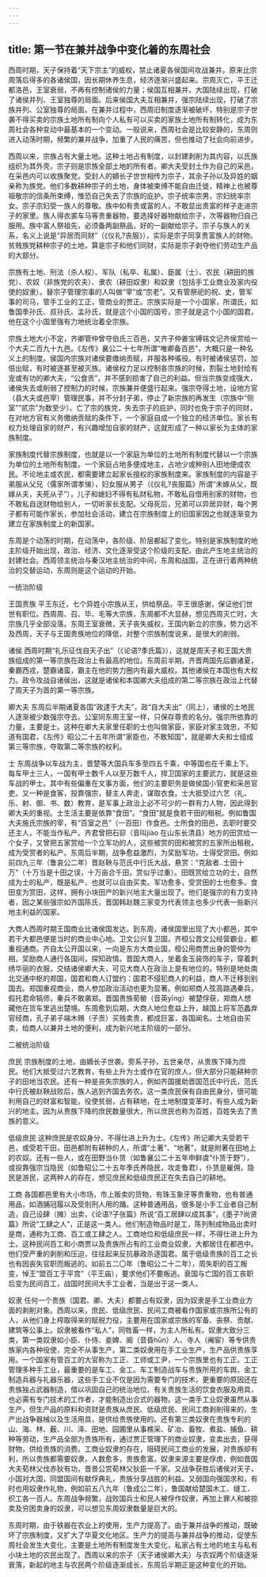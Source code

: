 ```yaml
---
---
---
```

title: 第一节在兼并战争中变化着的东周社会
---



西周时期，天子保持着“天下宗主”的威权，禁止诸夏各侯国间攻战兼并。原来比宗周落后得多的各诸侯国，因长期休养生息，经济逐渐兴盛起来。宗周灭亡，平王迁都洛邑，王室衰弱，不再有控制诸侯的力量；侯国互相兼并，大国陆续出现，打破了诸侯并列、王室独尊的局面。后来侯国大夫互相兼并，强宗陆续出现，打破了宗族并列、公室独尊的局面。在兼并过程中，西周旧制度逐渐被破坏，特别是宗子世袭不得买卖的宗族土地所有制向个人私有可以买卖的家族土地所有制转化，成为东周社会各种变动中最基本的一个变动。一般说来，西周社会是比较安静的，东周则进入动荡时期，频繁的兼并战争，加重了人民的痛苦，但也推动了社会向前进步。

西周以来，宗族占有大量土地。这种土地占有制度，以封建剥削为其内容，以氏族组织为其外壳，宗子则是宗族全部土地的所有者。卿大夫受封土作为自己的采邑，在采邑内可以收族聚党。受封人的嫡长子世世相传为宗子，其余子孙以及异姓的姻亲称为族党。他们多数耕种宗子的土地，身体被束缚不能自由迁徙，精神上也被尊祖敬宗的信条所束缚，惟恐自己失去了宗族的庇护。宗子统率宗男，宗妇统率宗女。宗子宗妇受一族人的尊敬。族中如有贵或富的人，不敢显出贵富的样子走进宗子的家里。族人得衣裘车马等贵重器物，要选择好器物献给宗子，次等器物归自己服用。族中富人祭祖先，必须备两副祭品，好的一副献给宗子。宗子与族人的关系，名义上说是“异居而同财”（《仪礼?丧服》），实际是宗子同享贵富族人的财物。贫贱族党耕种宗子的土地，算是宗子和他们同财，实际是宗子剥夺他们劳动生产品的大部分。

宗族有土地、刑法（杀人权）、军队（私卒、私属）、臣属（士）、农民（耕田的族党）、农奴（非族党的农夫）、隶农（耕田奴隶）和奴隶（包括手工业商业及家内役使的奴隶）。替宗子管理宗事的人叫做“宰”或“宗老”。又有管祭祀的祝、史，管军事的司马，管手工业的工正，管商业的贾正。宗族实际是一个小国家，所谓氏，如鲁国季孙氏、叔孙氏、孟孙氏，就是这个小国的国号，宗子就是这个小国的国君，他在这个小国里强有力地统治着全宗族。

宗族土地大小不定，齐卿管仲曾夺伯氏三百邑，又齐子仲姜宝镈铭文记齐侯赏给一个大夫二百九十九邑。《左传》襄公二十七年所谓“唯卿备百邑”，大概只是一种名义上的制度。侯国内宗族对诸侯要缴纳贡赋，并服各种徭役。有时被诸侯惩罚，加倍出赋，有时被逐甚至被灭族。诸侯权力足以控制各宗族的时候，割裂土地封给有宠或有功的卿大夫，“公食贡”，并不感到损害了自己的利益。但当宗族变成强大，诸侯失去或削弱了控制力的时候，宗族兼并便盛行起来。强宗夺得土地，设地方官（县大夫或邑宰）管理民事，并不分封子弟，停止了新宗族的再发生（宗族中“侧室”“贰宗”为数至少）。亡了宗的族党，失去宗子的庇护，同时也免于宗子的同财，在对地方官有义务缴纳贡赋的条件下，一个家庭自成一个独立的经济单位。家长有权力处理自家的财产，有兴趣增加自家的财产，这就形成了一种以家长为主体的家族制度。

家族制度代替宗族制度，也就是以一个家庭为单位的土地所有制度代替以一个宗族为单位的土地所有制度。一个家庭占地多便成地主，占地少或种别人田地便成农民。不论地主或农民，都需要建立起家长擅权的家族制度来。家族制度的内容是子弟服从父兄（儒家所谓孝悌），妇女服从男子（《仪礼?丧服篇》所谓“未嫁从父，既嫁从夫，夫死从子”），儿子和媳妇不得有私财私物，不敢私自借用别家的财物，也不敢私自送财物给别人，一切听家长支配。父母死后，兄弟可以异居异财，每个男子都有可能作家长，参加社会活动，建立在宗族制度上的旧国家因之也就逐渐变为建立在家族制度上的新国家。

东周是个动荡的时期，在动荡中，各阶级、阶层都起了变化。特别是家族制度的地主阶级开始出现，政治、经济、文化逐渐受这个阶级的支配，由此产生地主统治的封建社会。西周领主统治与秦汉地主统治的中间，东周和战国，正在进行着两种统治的交替运动，东周则是这个运动的开始。

一统治阶级

王国贵族 平王东迁，七个异姓小宗族从王，供给祭品，平王很感谢，保证他们世世有职位。西周周、召、毕、毛等大宗族，东周都不大显赫，想见西周灭亡时，大宗族几乎全部没落。东周王室衰微，天子丧失威权，王国内新立的宗族，势力远不及西周，天子与王国贵族地位的降低，对整个宗族制度说来，是很大的削弱。

诸侯 西周时期“礼乐征伐自天子出”（《论语?季氏篇》），这就是周天子和王国大贵族组成的第一等宗族在政治上有最高的地位。东周前半期，齐晋两国先后霸诸夏，秦霸西戎，楚霸诸蛮，霸主在他的势力圈内有最大威权。其他诸侯在本国也有大权力。政令攻战自诸侯出，这就是诸侯和本国卿大夫组成的第二等宗族在政治上代替了周天子为首的第一等宗族。

卿大夫 东周后半期诸夏各国“政逮于大夫”，政“自大夫出”（同上），诸侯的土地民人逐渐被少数强宗夺去。公室同东周王室一样，只保存尊贵的名分。强宗所依靠的力量，主要是士。这种在卿大夫家里任职的士也叫做家臣，家臣对家主效忠，不知道有国君，《左传》昭公二十五年所谓“家臣也，不敢知国”，就是卿大夫和士组成第三等宗族，夺取第二等宗族的权利。

士 东周战争以车战为主，晋楚等大国兵车多至四五千乘，中等国也在千乘上下。每车甲士三人，一国有甲士数千人以至万数千人，捍卫国家的主要武力，就是这些车战的甲士。其中有些偏重在文事方面，他们的主要职务是做侯国小官吏和采邑官吏。又一种是食客，投靠强宗，替主人奔走，谋取衣食。士大抵受过六艺（礼、乐、射、御、书、数）教育，是军事上政治上必不可少的一群有力人物，因此得到卿大夫的重视。士生活主要是依靠“食田”。“食田”就是食若干田的租税。例如鲁国大夫施氏宗族的宰，有“百室之邑”（一百田）作食邑。士所食的田邑，去职时要交还主人，不能当作私产。齐君曾把石窌（音叫jiào 在山东长清县）地方的田赏给一个女子，又曾把五家赏给一个立军功的人，这些被赏的田和被赏的五家所出租税，成为受赏者的私产。东周后半期，战争愈益激烈，为奖励军功，士得受赏田。例如前四九三年（鲁哀公二年）晋赵鞅与范氏中行氏大战，悬赏：“克敌者..士田十万”（十万当是十田之误，十万亩合千田，赏似乎过重）。田既赏给立功的士，自然成为士的私产，既是私产，也就可以自由买卖。军功愈多，受赏田的士也愈多。食田变为赏田，这样，拥有小块田产的新兴地主大量出现了。他们是强宗的有力支持者，因之某些强宗如齐国陈氏，晋国韩赵魏三家变为代表领主也多少代表一些新兴地主利益的国家。

大商人西周时期王国商业比诸侯国发达。到东周，诸侯国里出现了大小都邑，其中若干大都邑便是当时的商业中心地。卫文公兴复卫国，齐桓公晋文公经营霸业，都重视通商。齐自太公开国以来，一向是东方大商业国，桓公用商贾出身的管仲为相，奖励商人通行各国间，探知政情。晋国大商人，坐着金玉装饰的车子，穿着刺绣华丽的衣服，交结诸侯卿大夫，可见大商人在政治上是有地位的。特别是地处南北交通中枢的郑国，国君和商人订盟约：国君不侵犯商人的利益，商人不迁移到别国去。郑国重视商业，商人参加政治活动也更为显著。例如郑商人弦高路遇秦兵，假托君命犒师，秦兵不敢袭郑。晋国贵族荀罃（音英yīng）被楚俘获，郑商人想藏他在货车里逃出楚境。东周愈到后期，大商人地位愈益上升，越国上将军范蠡弃官经商，孔子弟子端木赐（子贡）买贱卖贵，都成巨富，各国闻名。土地自由买卖，给商人以兼并土地的便利，成为新兴地主阶级的一部分。

二被统治阶级

庶民 宗族制度的土地，由嫡长子世袭。旁系子孙，五世亲尽，从贵族下降为庶民。他们大抵受过六艺教育，有些上升为士或作在官的庶人，但大部分只能耕种宗子的田地当农民。还有一种是丧失宗族的人，例如齐国援助晋国范氏中行氏，范氏中行氏被赵鞅战败后，族人逃到齐国去务农。这一类庶民保有自由民身分，很可能利用自己的财富和智能，役使贫弱，占有耕地，在土地制度变革时，有些人成为新兴的地主。因为从贵族下降的庶民数量很大，所以庶民也称为百姓，百姓失去了贵族的意义。

低级庶民 这种庶民是农奴身分，不得仕进上升为士。《左传》所记卿大夫受若干邑，或受若干田，田邑都附有耕种的人，所谓“土著”、“地著”，就是附著在田地上的农奴。还有一些人，或在田野当仆赁（如鲁襄公二十五年申鲜虞“仆赁于野”），或投靠强宗当隐民（如鲁昭公二十五年季氏养隐民，攻走鲁君），仆赁是雇佣，隐民是游民，这两种人的存在，想见庶民和低级庶民正在失去自己的耕地。

工商 各国都邑里有大小市场，市上贩卖的货物，有珠玉象牙等贵重物，也有普通用品，如酒脯冠履以及受刖刑人用的踊。这种普通用品，很多是小手工业者自己制造，自己设肆（摊）出卖，《论语?子张篇》所说“百工居肆以成其事”，《墨子?尚贤篇》所说“工肆之人”，正是这一类人。他们制造物品时是工，陈列制成物品出卖时是商，通称为工商、百工或工肆之人。工商地位和低级庶民一样，不得仕进上升为士。这种民间百工和小商贾以及贵族所占有的工业商业奴隶，大都居住在都邑中。他们受严重的剥削和压迫，往往起来反抗暴政杀逐国君。属于低级贵族的百工之长也有因丧失官职而叛逃的。如前五二〇年（鲁昭公二十二年），周失职的百工叛变，悼王“盟百工于平宫”（平王庙），要求他们不要叛逃。衰国与亡国的百工丧职后变为民间百工，战国时民间大手工业者，当是出于这一类人。

奴隶 任何一个贵族（国君、卿、大夫）都要占有奴隶，因为奴隶是手工业商业方面的剥削对象。西周以来，庶民、低级庶民、民间工商被看作国家或宗族所公有的人，从他们身上榨取得来的赋税力役，主要用在国家或宗族的军备、丧祭、贡献、建筑等公事上。奴隶被看作“私人”，同牲畜一样，为主人所私有。奴隶大致分三类，第一类奴隶如小臣、仆侍、妾婢、阍（音昏hūn）人、寺人（阉宦）等专供贵族家内各种役使，完全不从事生产。第二类奴隶用在手工业生产，生产品供贵族享用。一个国家有管百工的大官称为工正、工师或工尹，一个宗族里也有工正。工正管理多种手工业，最重要的是车工、金工。车工制造战车与贵族所用的车舆，金工制造兵器与礼器乐器，这些手工业不仅是因为需要专门的技术，更重要的原因还在贵族独占武器制造，借以巩固自己的统治地位。有关贵族生活的饮食衣服及用具，也必需有专门技术的工作者，才能制造出合式的器物。这一类手工业奴隶虽然从事生产，但生产品的原料和资财是贵族从庶民、低级庶民、民间工商剥削得来的，生产出战争器械以及生活用具，是供给贵族使用的。还有第三类奴隶在贵族专利的山、海、林、薮、川、泽、田地、园圃里从事樵采、矿冶、畜牧、煮盐、捕鱼、耕种等劳动，生产品全部为贵族所有，通过贾正管理下的商业奴隶，变卖出去，获得财物，供给贵族的消费。工商业奴隶的存在，阻碍民间工商业的发展，对贵族却有利，所以贵族都需要奴隶，人数愈多，贵族愈富。奴隶来源主要是俘虏，例如晋国大夫荀林父伐赤狄有功，晋景公赏荀林父狄臣一千家。又战争获胜后诸侯对天子，小国对大国，同盟国间有献俘典礼，贵族分享战胜的利益。又弱国向强国求和，有时也用奴隶作礼物，例如前五八九年（鲁成公二年），鲁国献给楚国木工、缝工、织工各一百人。东周战争频繁，战败国兵士和民人被俘作奴隶，再加上罪人和被掠卖及穷困卖身的奴隶，可以想见东周奴隶数量是巨大的。

东周时期，由于铁器在农业上的使用，生产力提高了。由于兼并战争的推动，既破坏了宗族制度，又扩大了华夏文化地区。生产力的提高与兼并战争的推动，促使东周社会发生大变化，主要是土地所有制度发生大变化，私家占有土地的地主与私有小块土地的农民出现了。西周以来的宗子（天子诸侯卿大夫）与农奴两个阶级逐渐衰落，新起的地主与农民两个阶级逐渐成长，东周后半期正是这种变化的开始。